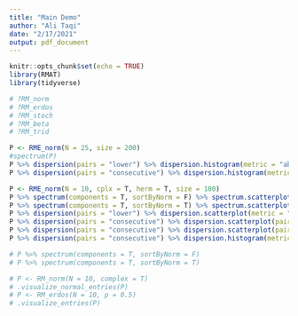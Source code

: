 ```yaml
---
title: "Main Demo"
author: "Ali Taqi"
date: "2/17/2021"
output: pdf_document
---
```


```r
knitr::opts_chunk$set(echo = TRUE)
library(RMAT)
library(tidyverse)
```

```r
# ?RM_norm
# ?RM_erdos
# ?RM_stoch
# ?RM_beta
# ?RM_trid
```

```r
P <- RME_norm(N = 25, size = 200)
#spectrum(P) 
P %>% dispersion(pairs = "lower") %>% dispersion.histogram(metric = "abs_diff")
P %>% dispersion(pairs = "consecutive") %>% dispersion.histogram(metric = "abs_diff")
```

```r
P <- RME_norm(N = 10, cplx = T, herm = T, size = 100)
P %>% spectrum(components = T, sortByNorm = F) %>% spectrum.scatterplot()
P %>% spectrum(components = T, sortByNorm = T) %>% spectrum.scatterplot()
P %>% dispersion(pairs = "lower") %>% dispersion.scatterplot(metric = "abs_diff")
P %>% dispersion(pairs = "consecutive") %>% dispersion.scatterplot(pairs = "consecutive", metric = "id_diff_norm")
P %>% dispersion(pairs = "consecutive") %>% dispersion.scatterplot(pairs = "consecutive", metric = "abs_diff")
P %>% dispersion(pairs = "consecutive") %>% dispersion.histogram(metric = "abs_diff")
```

```r
# P %>% spectrum(components = T, sortByNorm = F)
# P %>% spectrum(components = T, sortByNorm = T)
```


```r
# P <- RM_norm(N = 10, complex = T)
# .visualize_normal_entries(P)
# P <- RM_erdos(N = 10, p = 0.5)
# .visualize_entries(P)
```

